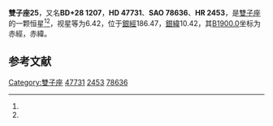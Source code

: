 {{Starbox begin
| name = 雙子座25
}}
{{Starbox observe
| epoch = [[J2000.0|J2000.0]]
| constell = [[雙子座|雙子座]]<ref name=SIMBAD>{{cite web
 | url=http://simbad.u-strasbg.fr/simbad/sim-id?Ident=HR+2453
 | title=Pulsating variable Star
 | publisher=Centre de Données astronomiques de Strasbourg
 | work=SIMBAD
 | accessdate=2012-07-13
 | archive-date=2019-07-25
 | archive-url=https://web.archive.org/web/20190725151506/http://simbad.u-strasbg.fr/simbad/sim-id?Ident=HR+2453
 | dead-url=no
 }}</ref><ref name=DATA>{{cite web
 | url=http://vizier.u-strasbg.fr/viz-bin/VizieR-5?-out.add=.&-source=5050&-corr=PK=HR&-out.max=9999&HR=2453
 | title=VizieR Detailed Page
 | accessdate=2012-07-13
 | archive-date=2016-03-04
 | archive-url=https://web.archive.org/web/20160304233107/http://vizier.u-strasbg.fr/viz-bin/VizieR-5?-out.add=.&-source=5050&-corr=PK=HR&-out.max=9999&HR=2453
 | dead-url=no
 }}</ref>
| 星官 = 
| ra = {{RA|6|41|21}}<ref name=SIMBAD /><ref name=DATA />
| dec = {{DEC|+28|11|47}}<ref name=SIMBAD /><ref name=DATA />
| appmag_v = 6.42<ref name=SIMBAD /><ref name=DATA />
}}
{{Starbox character
| class = G5Ib<ref name=SIMBAD /><ref name=DATA />
| b-v = 1.09<ref name=SIMBAD /><ref name=DATA />
| u-b = 0.85<ref name=SIMBAD /><ref name=DATA />
| r-i = <ref name=SIMBAD /><ref name=DATA />
| variable = 
}}
{{Starbox astrometry
| radial_v = 0.85
| prop_mo_ra = -6
| parallax = 
| p_error = 
}}
{{Starbox catalog
| names =BD+28 1207，[[SAO星表|SAO]] 78636，[[HD星表|HD]] 47731，[[HR星表|HR]] 2453}}
{{Starbox reference |Simbad=HR+2453}}
{{Starbox end}}

'''雙子座25'''，又名'''BD+28 1207'''，'''HD 47731'''、'''SAO 78636'''、'''HR 2453'''，是[[雙子座|雙子座]]的一颗恒星<ref name=SIMBAD /><ref name=DATA />，视星等为6.42，位于[[銀道座標系|銀經]]186.47，[[銀道座標系|銀緯]]10.42，其[[B1900.0|B1900.0]]坐标为赤經{{RA|6|35|2.7}}，赤緯{{DEC|+28|10.42|21}}。

== 参考文献 ==
{{reflist}}

{{star-stub}}

{{雙子座恒星}}
[[Category:雙子座|Category:雙子座]]
[[Category:HD和HDE天體|47731]]
[[Category:HR天體|2453]]
[[Category:SAO天體|78636]]